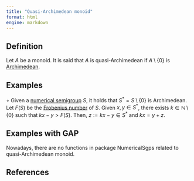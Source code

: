 ```yaml
---
title: "Quasi-Archimedean monoid"
format: html
engine: markdown
---
```


<!-- Definición de Num. Sem. -->

## Definition

Let $A$ be a monoid. It is said that $A$ is quasi-Archimedean if $A \setminus \{0\}$ is [Archimedean](Archimedean-property.qmd).

## Examples

$\circ$ Given a [numerical semigroup](../Basic-concepts/Numerical-semigroup.qmd) $S$, it holds that $S^* = S \setminus \{0\}$ is Archimedean. Let $F(S)$ be the [Frobenius number](../Basic-concepts/Frobenius-number.qmd) of $S$. Given $x, y \in S^*$, there exists $k \in \mathbb{N} \setminus \{0\}$ such that $kx - y > F(S)$. Then, $z := kx - y \in S^*$ and $kx = y + z$.

## Examples with GAP

Nowadays, there are no functions in package NumericalSgps related to quasi-Archimedean monoid.

## References
